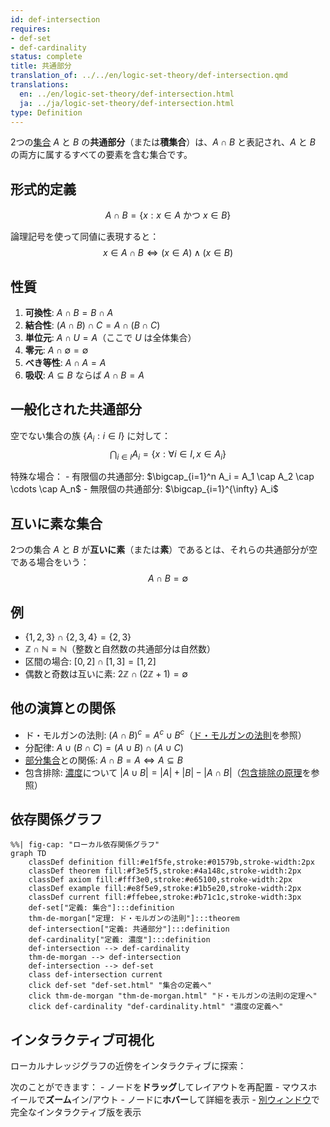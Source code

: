 ```yaml
---
id: def-intersection
requires:
- def-set
- def-cardinality
status: complete
title: 共通部分
translation_of: ../../en/logic-set-theory/def-intersection.qmd
translations:
  en: ../en/logic-set-theory/def-intersection.html
  ja: ../ja/logic-set-theory/def-intersection.html
type: Definition
---
```


2つの[集合](def-set.qmd) $A$ と $B$ の**共通部分**（または**積集合**）は、$A \cap B$ と表記され、$A$ と $B$ の両方に属するすべての要素を含む集合です。

## 形式的定義

$$A \cap B = \{x : x \in A \text{ かつ } x \in B\}$$

論理記号を使って同値に表現すると：
$$x \in A \cap B \iff (x \in A) \land (x \in B)$$

## 性質

1. **可換性**: $A \cap B = B \cap A$
2. **結合性**: $(A \cap B) \cap C = A \cap (B \cap C)$
3. **単位元**: $A \cap U = A$（ここで $U$ は全体集合）
4. **零元**: $A \cap \emptyset = \emptyset$
5. **べき等性**: $A \cap A = A$
6. **吸収**: $A \subseteq B$ ならば $A \cap B = A$

## 一般化された共通部分

空でない集合の族 $\{A_i : i \in I\}$ に対して：
$$\bigcap_{i \in I} A_i = \{x : \forall i \in I, x \in A_i\}$$

特殊な場合：
- 有限個の共通部分: $\bigcap_{i=1}^n A_i = A_1 \cap A_2 \cap \cdots \cap A_n$
- 無限個の共通部分: $\bigcap_{i=1}^{\infty} A_i$

## 互いに素な集合

2つの集合 $A$ と $B$ が**互いに素**（または**素**）であるとは、それらの共通部分が空である場合をいう：
$$A \cap B = \emptyset$$

## 例

- $\{1, 2, 3\} \cap \{2, 3, 4\} = \{2, 3\}$
- $\mathbb{Z} \cap \mathbb{N} = \mathbb{N}$（整数と自然数の共通部分は自然数）
- 区間の場合: $[0, 2] \cap [1, 3] = [1, 2]$
- 偶数と奇数は互いに素: $2\mathbb{Z} \cap (2\mathbb{Z} + 1) = \emptyset$

## 他の演算との関係

- ド・モルガンの法則: $(A \cap B)^c = A^c \cup B^c$（[ド・モルガンの法則](thm-de-morgan.qmd)を参照）
- 分配律: $A \cup (B \cap C) = (A \cup B) \cap (A \cup C)$
- [部分集合](def-subset.qmd)との関係: $A \cap B = A \iff A \subseteq B$
- 包含排除: [濃度](def-cardinality.qmd)について $|A \cup B| = |A| + |B| - |A \cap B|$（[包含排除の原理](../combinatorics/thm-inclusion-exclusion.qmd)を参照）

## 依存関係グラフ

```mermaid
%%| fig-cap: "ローカル依存関係グラフ"
graph TD
    classDef definition fill:#e1f5fe,stroke:#01579b,stroke-width:2px
    classDef theorem fill:#f3e5f5,stroke:#4a148c,stroke-width:2px
    classDef axiom fill:#fff3e0,stroke:#e65100,stroke-width:2px
    classDef example fill:#e8f5e9,stroke:#1b5e20,stroke-width:2px
    classDef current fill:#ffebee,stroke:#b71c1c,stroke-width:3px
    def-set["定義: 集合"]:::definition
    thm-de-morgan["定理: ド・モルガンの法則"]:::theorem
    def-intersection["定義: 共通部分"]:::definition
    def-cardinality["定義: 濃度"]:::definition
    def-intersection --> def-cardinality
    thm-de-morgan --> def-intersection
    def-intersection --> def-set
    class def-intersection current
    click def-set "def-set.html" "集合の定義へ"
    click thm-de-morgan "thm-de-morgan.html" "ド・モルガンの法則の定理へ"
    click def-cardinality "def-cardinality.html" "濃度の定義へ"
```

## インタラクティブ可視化

ローカルナレッジグラフの近傍をインタラクティブに探索：

::: {.graph-viz data-id="def-intersection" data-width="700" data-height="500"}
:::

次のことができます：
- ノードを**ドラッグ**してレイアウトを再配置
- マウスホイールで**ズーム**イン/アウト
- ノードに**ホバー**して詳細を表示
- [別ウィンドウ](../../output/interactive/ja/def-intersection.html){target="_blank"}で完全なインタラクティブ版を表示
